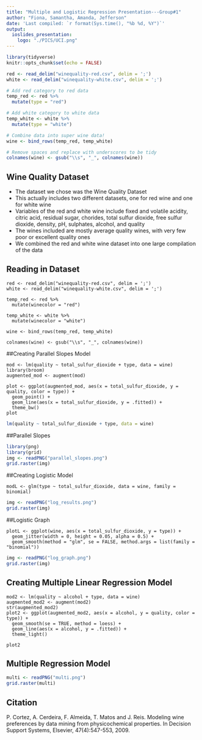 ```yaml
---
title: "Multiple and Logistic Regression Presentation---Group#1"
author: "Fiona, Samantha, Amanda, Jefferson"
date: 'Last compiled: `r format(Sys.time(), "%b %d, %Y")`'
output: 
  ioslides_presentation:
    logo: "./PICS/UCI.png"
---
```


```r
library(tidyverse)
knitr::opts_chunk$set(echo = FALSE)
```


```r
red <- read_delim("winequality-red.csv", delim = ';')
white <- read_delim("winequality-white.csv", delim = ';')

# Add red category to red data
temp_red <- red %>% 
  mutate(type = "red")

# Add white category to white data
temp_white <- white %>% 
  mutate(type = "white")

# Combine data into super wine data! 
wine <- bind_rows(temp_red, temp_white)

# Remove spaces and replace with underscores to be tidy
colnames(wine) <- gsub("\\s", "_", colnames(wine))
```

## Wine Quality Dataset
- The dataset we chose was the Wine Quality Dataset 
- This actually includes two different datasets, one for red wine and one for white wine 
- Variables of the red and white wine include fixed and volatile acidity, citric acid, residual sugar, chorides, total sulfur dioxide, free sulfur dioxide, density, pH, sulphates, alcohol, and quality
- The wines included are mostly average quality wines, with very few poor or excellent quality ones
- We combined the red and white wine dataset into one large compilation of the data


## Reading in Dataset

```
red <- read_delim("winequality-red.csv", delim = ';')
white <- read_delim("winequality-white.csv", delim = ';')

temp_red <- red %>% 
  mutate(winecolor = "red")
  
temp_white <- white %>% 
  mutate(winecolor = "white")
  
wine <- bind_rows(temp_red, temp_white)

colnames(wine) <- gsub("\\s", "_", colnames(wine))
```

##Creating Parallel Slopes Model

```
mod <- lm(quality ~ total_sulfur_dioxide + type, data = wine)
library(broom)
augmented_mod <- augment(mod)

plot <- ggplot(augmented_mod, aes(x = total_sulfur_dioxide, y = quality, color = type)) +
  geom_point() +
  geom_line(aes(x = total_sulfur_dioxide, y = .fitted)) +
  theme_bw()
plot
```

```r
lm(quality ~ total_sulfur_dioxide + type, data = wine)
```


##Parallel Slopes

```r
library(png)
library(grid)
img <- readPNG("parallel_slopes.png")
grid.raster(img)
```

##Creating Logistic Model
```
modL <- glm(type ~ total_sulfur_dioxide, data = wine, family = binomial)
```

```r
img <- readPNG("log_results.png")
grid.raster(img)
```

##Logistic Graph
```
plotL <- ggplot(wine, aes(x = total_sulfur_dioxide, y = type)) + 
  geom_jitter(width = 0, height = 0.05, alpha = 0.5) +
  geom_smooth(method = "glm", se = FALSE, method.args = list(family = "binomial"))
```
```r
img <- readPNG("log_graph.png")
grid.raster(img)
```

## Creating Multiple Linear Regression Model

```
mod2 <- lm(quality ~ alcohol + type, data = wine)
augmented_mod2 <- augment(mod2)
str(augmented_mod2)
plot2 <- ggplot(augmented_mod2, aes(x = alcohol, y = quality, color = type)) + 
  geom_smooth(se = TRUE, method = loess) + 
  geom_line(aes(x = alcohol, y = .fitted)) + 
  theme_light()

plot2
```
## Multiple Regression Model
```r
multi <- readPNG("multi.png")
grid.raster(multi)
```

## Citation
P. Cortez, A. Cerdeira, F. Almeida, T. Matos and J. Reis.
Modeling wine preferences by data mining from physicochemical properties. In Decision Support Systems, Elsevier, 47(4):547-553, 2009.
